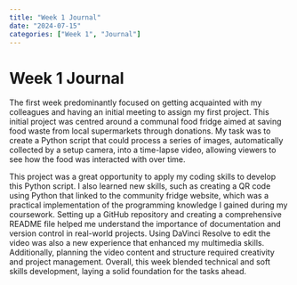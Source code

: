 ```yaml
---
title: "Week 1 Journal"
date: "2024-07-15"
categories: ["Week 1", "Journal"]
---
```


# Week 1 Journal

The first week predominantly focused on getting acquainted with my colleagues and having an initial meeting to assign my first project. This initial project was centred around a communal food fridge aimed at saving food waste from local supermarkets through donations. My task was to create a Python script that could process a series of images, automatically collected by a setup camera, into a time-lapse video, allowing viewers to see how the food was interacted with over time.

This project was a great opportunity to apply my coding skills to develop this Python script. I also learned new skills, such as creating a QR code using Python that linked to the community fridge website, which was a practical implementation of the programming knowledge I gained during my coursework. Setting up a GitHub repository and creating a comprehensive README file helped me understand the importance of documentation and version control in real-world projects. Using DaVinci Resolve to edit the video was also a new experience that enhanced my multimedia skills. Additionally, planning the video content and structure required creativity and project management. Overall, this week blended technical and soft skills development, laying a solid foundation for the tasks ahead.